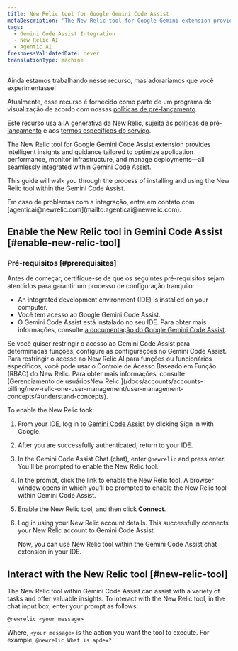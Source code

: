 ```yaml
---
title: New Relic tool for Google Gemini Code Assist
metaDescription: 'The New Relic tool for Google Gemini extension provides intelligent insights and guidance tailored to optimize application performance, monitor infrastructure, and manage deployments—all seamlessly integrated within Gemini Code Assist.'
tags:
  - Gemini Code Assist Integration
  - New Relic AI
  - Agentic AI
freshnessValidatedDate: never
translationType: machine
---
```


<Callout title="visualização">
  Ainda estamos trabalhando nesse recurso, mas adoraríamos que você experimentasse!

  Atualmente, esse recurso é fornecido como parte de um programa de visualização de acordo com nossas [políticas de pré-lançamento](/docs/licenses/license-information/referenced-policies/new-relic-pre-release-policy).

  Este recurso usa a IA generativa da New Relic, sujeita às [políticas de pré-lançamento](/docs/licenses/license-information/referenced-policies/new-relic-pre-release-policy) e aos [termos específicos do serviço](https://newrelic.com/termsandconditions/service-specific).
</Callout>

The New Relic tool for Google Gemini Code Assist extension provides intelligent insights and guidance tailored to optimize application performance, monitor infrastructure, and manage deployments—all seamlessly integrated within Gemini Code Assist.

This guide will walk you through the process of installing and using the New Relic tool within the Gemini Code Assist.

<Callout variant="tip" title="dica">
  Em caso de problemas com a integração, entre em contato com [agenticai@newrelic.com](mailto:agenticai@newrelic.com).
</Callout>

## Enable the New Relic tool in Gemini Code Assist [#enable-new-relic-tool]

### Pré-requisitos [#prerequisites]

Antes de começar, certifique-se de que os seguintes pré-requisitos sejam atendidos para garantir um processo de configuração tranquilo:

* An integrated development environment (IDE) is installed on your computer.
* Você tem acesso ao Google Gemini Code Assist.
* O Gemini Code Assist está instalado no seu IDE. Para obter mais informações, consulte [a documentação do Google Gemini Code Assist](https://cloud.google.com/gemini/docs/codeassist/overview).

<Callout variant="tip" title="dica">
  Se você quiser restringir o acesso ao Gemini Code Assist para determinadas funções, configure as configurações no Gemini Code Assist. Para restringir o acesso ao New Relic AI para funções ou funcionários específicos, você pode usar o Controle de Acesso Baseado em Função (RBAC) do New Relic. Para obter mais informações, consulte [Gerenciamento de usuáriosNew Relic ](/docs/accounts/accounts-billing/new-relic-one-user-management/user-management-concepts/#understand-concepts).
</Callout>

To enable the New Relic took:

1. From your IDE, log in to [Gemini Code Assist](https://codeassist.google.com) by clicking Sign in with Google.

2. After you are successfully authenticated, return to your IDE.

3. In the <DNT>Gemini Code Assist Chat</DNT> (chat), enter `@newrelic` and press enter. You&apos;ll be prompted to enable the New Relic tool.

4. In the prompt, click the link to enable the New Relic tool. A browser window opens in which you&apos;ll be prompted to enable the New Relic tool within Gemini Code Assist.

5. Enable the New Relic tool, and then click **Connect**.

6. Log in using your New Relic account details. This successfully connects your New Relic account to Gemini Code Assist.

   Now, you can use New Relic tool within the Gemini Code Assist chat extension in your IDE.

## Interact with the New Relic tool [#new-relic-tool]

The New Relic tool within Gemini Code Assist can assist with a variety of tasks and offer valuable insights. To interact with the New Relic tool, in the chat input box, enter your prompt as follows:

`@newrelic <your message>`

Where, `<your message>` is the action you want the tool to execute. For example, `@newrelic What is apdex?`